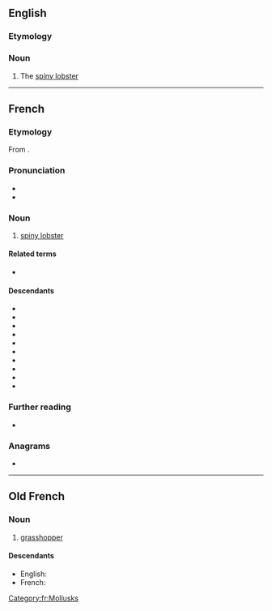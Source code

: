 ==English==

===Etymology===
{{etyl|fr|en}}

===Noun===
{{en-noun}}

# The [[spiny lobster]]

----

==French==

===Etymology===
From {{etyl|la|fr}} {{m|la|locusta}}.

===Pronunciation===
* {{fr-IPA}}
* {{audio|Fr-langouste.ogg|Audio|lang=fr}}

===Noun===
{{fr-noun|f}}

# [[spiny lobster]]

====Related terms====
* {{l|fr|langoustine}}

====Descendants====
* {{desc|ca|llagosta|bor=1}}
* {{desc|cs|langusta|bor=1}}
* {{desc|da|languster|bor=1}}
* {{desc|en|langouste|bor=1}}
* {{desc|fi|langusti|bor=1}}
* {{desc|nl|langoest|bor=1}}
* {{desc|de|Languste|bor=1}}
* {{desc|pl|langusta|bor=1}}
* {{desc|ru|лангу́ст|bor=1}}
* {{desc|es|langosta|bor=1}}

===Further reading===
* {{R:TLFi}}

===Anagrams===
* {{l|fr|soulagent}}

[[Category:fr:Mollusks]]

----

==Old French==

===Noun===
{{fro-noun|f}}

# [[grasshopper]]

====Descendants====
* English: {{l|en|locust}} {{qualifier|borrowed}}
* French: {{l|fr|langouste}}